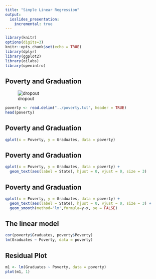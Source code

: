 ```yaml
---
title: "Simple Linear Regression"
output:
  ioslides_presentation:
    incremental: true
---
```


```r
library(knitr)
options(digits=3)
knitr::opts_chunk$set(echo = TRUE)
library(dplyr)
library(ggplot2)
library(oilabs)
library(openintro)
```

## Poverty and Graduation

![dropout](http://www.carleton.edu/departments/educ/vote/pictures/icons/DropoutIcon.jpg)

```r
poverty <- read.delim("../poverty.txt", header = TRUE)
head(poverty)
```


## Poverty and Graduation

```r
qplot(x = Poverty, y = Graduates, data = poverty)
```


## Poverty and Graduation

```r
qplot(x = Poverty, y = Graduates, data = poverty) +
  geom_text(aes(label = State), hjust = 0, vjust = 0, size = 3)
```


## Poverty and Graduation

```r
qplot(x = Poverty, y = Graduates, data = poverty) +
  geom_text(aes(label = State), hjust = 0, vjust = 0, size = 3) +
  geom_smooth(method='lm',formula=y~x, se = FALSE)
```


## The linear model {.build}

```r
cor(poverty$Graduates, poverty$Poverty)
lm(Graduates ~ Poverty, data = poverty)
```


## Residual Plot {.build}

```r
m1 <- lm(Graduates ~ Poverty, data = poverty)
plot(m1, 1)
```

